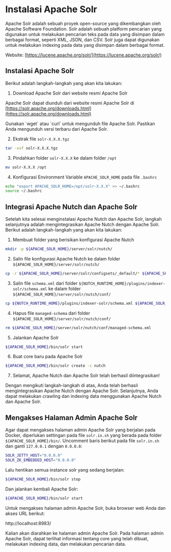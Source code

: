 
# Instalasi Apache Solr

Apache Solr adalah sebuah proyek open-source yang dikembangkan oleh Apache Software Foundation. Solr adalah sebuah platform pencarian yang digunakan untuk melakukan pencarian teks pada data yang disimpan dalam berbagai format, seperti XML, JSON, dan CSV. Solr juga dapat digunakan untuk melakukan indexing pada data yang disimpan dalam berbagai format.

Website: [https://lucene.apache.org/solr/](https://lucene.apache.org/solr/)

## Instalasi Apache Solr

Berikut adalah langkah-langkah yang akan kita lakukan:

1. Download Apache Solr dari website resmi Apache Solr

Apache Solr dapat diunduh dari website resmi Apache Solr di [https://solr.apache.org/downloads.html](https://solr.apache.org/downloads.html)

<Callout>
    Gunakan `wget` atau `curl` untuk mengunduh file Apache Solr. Pastikan Anda mengunduh versi terbaru dari Apache Solr.
</Callout>

2. Ekstrak file `solr-X.X.X.tgz`

```bash
tar -xvf solr-X.X.X.tgz
```

3. Pindahkan folder `solr-X.X.X` ke dalam folder `/opt`

```bash
mv solr-X.X.X /opt
```

4. Konfigurasi Environment Variable `APACHE_SOLR_HOME` pada file `.bashrc`

```bash
echo "export APACHE_SOLR_HOME=/opt/solr-X.X.X" >> ~/.bashrc
source ~/.bashrc
```

## Integrasi Apache Nutch dan Apache Solr

Setelah kita selesai menginstalasi Apache Nutch dan Apache Solr, langkah selanjutnya adalah mengintegrasikan Apache Nutch dengan Apache Solr. Berikut adalah langkah-langkah yang akan kita lakukan:

1. Membuat folder yang berisikan konfigurasi Apache Nutch

```bash
mkdir -p ${APACHE_SOLR_HOME}/server/solr/nutch/
```

2. Salin file konfigurasi Apache Nutch ke dalam folder `${APACHE_SOLR_HOME}/server/solr/nutch/`

```bash
cp -r ${APACHE_SOLR_HOME}/server/solr/configsets/_default/* ${APACHE_SOLR_HOME}/server/solr/nutch/
```

3. Salin file `schema.xml` dari folder `${NUTCH_RUNTIME_HOME}/plugins/indexer-solr/schema.xml` ke dalam folder `${APACHE_SOLR_HOME}/server/solr/nutch/conf/`

```bash
cp ${NUTCH_RUNTIME_HOME}/plugins/indexer-solr/schema.xml ${APACHE_SOLR_HOME}/server/solr/nutch/conf/
```

4. Hapus file `managed-schema` dari folder `${APACHE_SOLR_HOME}/server/solr/nutch/conf/`

```bash
rm ${APACHE_SOLR_HOME}/server/solr/nutch/conf/managed-schema.xml
```

5. Jalankan Apache Solr

```bash
${APACHE_SOLR_HOME}/bin/solr start
```

6. Buat core baru pada Apache Solr

```bash
${APACHE_SOLR_HOME}/bin/solr create -c nutch
```

7. Selamat, Apache Nutch dan Apache Solr telah berhasil diintegrasikan!

Dengan mengikuti langkah-langkah di atas, Anda telah berhasil mengintegrasikan Apache Nutch dengan Apache Solr. Selanjutnya, Anda dapat melakukan crawling dan indexing data menggunakan Apache Nutch dan Apache Solr.

## Mengakses Halaman Admin Apache Solr

Agar dapat mengakses halaman admin Apache Solr yang berjalan pada Docker, diperlukan settingan pada file `solr.in.sh` yang berada pada folder `${APACHE_SOLR_HOME}/bin/`. 
Uncomment baris berikut pada file `solr.in.sh` dan ganti `127.0.0.1` dengan `0.0.0.0`:

```bash
SOLR_JETTY_HOST="0.0.0.0"
SOLR_ZK_EMBEDDED_HOST="0.0.0.0"
```

Lalu hentikan semua instance solr yang sedang berjalan:

```bash
${APACHE_SOLR_HOME}/bin/solr stop
```

Dan jalankan kembali Apache Solr:

```bash
${APACHE_SOLR_HOME}/bin/solr start
```

Untuk mengakses halaman admin Apache Solr, buka browser web Anda dan akses URL berikut:

http://localhost:8983/

Kalian akan diarahkan ke halaman admin Apache Solr. Pada halaman admin Apache Solr, dapat terlihat informasi tentang core yang telah dibuat, melakukan indexing data, dan melakukan pencarian data.


